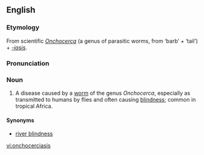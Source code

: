 ==English==
===Etymology===
From scientific {{L.}} ''[[Onchocerca]]'' (a genus of parasitic worms, from {{AGr.}} '''{{polytonic|[[ὄγκος]]}}''' ‘barb’ + '''{{polytonic|[[κέρκος]]}}''' ‘tail’) + ''[[-iasis]]''.

===Pronunciation===
{{IPA|/ɒŋkəsɜːˈkaɪəsɪs/}}

===Noun===
{{en-noun|-}}

# {{medicine}} A disease caused by a [[worm]] of the genus ''Onchocerca'', especially as transmitted to humans by flies and often causing [[blindness]]; common in tropical Africa.

====Synonyms====
*[[river blindness]]

[[vi:onchocerciasis]]
